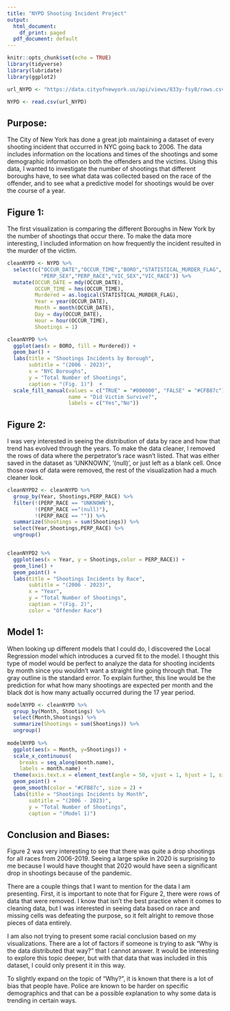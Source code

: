 ---
title: "NYPD Shooting Incident Project"
output:
  html_document:
    df_print: paged
  pdf_document: default
---

```{r}
knitr::opts_chunk$set(echo = TRUE)
library(tidyverse)
library(lubridate)
library(ggplot2)

```

```{r}
url_NYPD <- "https://data.cityofnewyork.us/api/views/833y-fsy8/rows.csv?accessType=DOWNLOAD"

NYPD <- read.csv(url_NYPD)

```
## Purpose:
The City of New York has done a great job maintaining a dataset of every shooting incident that occurred in NYC going back to 2006. The data includes information on the locations and times of the shootings and some demographic information on both the offenders and the victims. Using this data, I wanted to investigate the number of shootings that different boroughs have, to see what data was collected based on the race of the offender, and to see what a predictive model for shootings would be over the course of a year.

## Figure 1:

The first visualization is comparing the different Boroughs in New York by the number of shootings that occur there. To make the data more interesting, I included information on how frequently the incident resulted in the murder of the victim.

```{r}
cleanNYPD <- NYPD %>%
  select(c("OCCUR_DATE","OCCUR_TIME","BORO","STATISTICAL_MURDER_FLAG",
           "PERP_SEX","PERP_RACE","VIC_SEX","VIC_RACE")) %>%
  mutate(OCCUR_DATE = mdy(OCCUR_DATE),
         OCCUR_TIME = hms(OCCUR_TIME),
         Murdered = as.logical(STATISTICAL_MURDER_FLAG),
         Year = year(OCCUR_DATE),
         Month = month(OCCUR_DATE),
         Day = day(OCCUR_DATE),
         Hour = hour(OCCUR_TIME),
         Shootings = 1)

cleanNYPD %>%
  ggplot(aes(x = BORO, fill = Murdered)) +
  geom_bar() +
  labs(title = "Shootings Incidents by Borough",
       subtitle = "(2006 - 2023)",
       x = "NYC Boroughs",
       y = "Total Number of Shootings",
       caption = "(Fig. 1)")  +
  scale_fill_manual(values = c("TRUE" = "#000000", "FALSE" = "#CFB87c"),
                    name = "Did Victim Survive?",
                    labels = c("Yes","No"))
```

## Figure 2:

I was very interested in seeing the distribution of data by race and how that trend has evolved through the years. To make the data cleaner, I removed the rows of data where the perpetrator's race wasn't listed. That was either saved in the dataset as 'UNKNOWN', '(null)', or just left as a blank cell. Once those rows of data were removed, the rest of the visualization had a much cleaner look.

```{r}
cleanNYPD2 <- cleanNYPD %>%
  group_by(Year, Shootings,PERP_RACE) %>%
  filter(!(PERP_RACE == "UNKNOWN"),
         !(PERP_RACE =="(null)"),
         !(PERP_RACE == "")) %>%
  summarize(Shootings = sum(Shootings)) %>%
  select(Year,Shootings,PERP_RACE) %>%
  ungroup()


cleanNYPD2 %>%
  ggplot(aes(x = Year, y = Shootings,color = PERP_RACE)) +
  geom_line() +
  geom_point() +
  labs(title = "Shootings Incidents by Race",
       subtitle = "(2006 - 2023)",
       x = "Year",
       y = "Total Number of Shootings",
       caption = "(Fig. 2)",
       color = "Offender Race")
```

## Model 1:

When looking up different models that I could do, I discovered the Local Regression model which introduces a curved fit to the model. I thought this type of model would be perfect to analyze the data for shooting incidents by month since you wouldn't want a straight line going through that. The gray outline is the standard error. To explain further, this line would be the prediction for what how many shootings are expected per month and the black dot is how many actually occurred during the 17 year period.

```{r}
modelNYPD <- cleanNYPD %>%
  group_by(Month, Shootings) %>%
  select(Month,Shootings) %>%
  summarize(Shootings = sum(Shootings)) %>%
  ungroup()
  
modelNYPD %>%
  ggplot(aes(x = Month, y=Shootings)) +
  scale_x_continuous(
    breaks = seq_along(month.name), 
    labels = month.name) + 
  theme(axis.text.x = element_text(angle = 50, vjust = 1, hjust = 1, size = 12)) +
  geom_point() +
  geom_smooth(color = "#CFB87c", size = 2) +
  labs(title = "Shootings Incidents by Month",
       subtitle = "(2006 - 2023)",
       y = "Total Number of Shootings",
       caption = "(Model 1)")
```

## Conclusion and Biases:
Figure 2 was very interesting to see that there was quite a drop shootings for all races from 2006-2019. Seeing a large spike in 2020 is surprising to me because I would have thought that 2020 would have seen a significant drop in shootings because of the pandemic. 

There are a couple things that I want to mention for the data I am presenting. First, it is important to note that for Figure 2, there were rows of data that were removed. I know that isn't the best practice when it comes to cleaning data, but I was interested in seeing data based on race and missing cells was defeating the purpose, so it felt alright to remove those pieces of data entirely. 

I am also not trying to present some racial conclusion based on my visualizations. There are a lot of factors if someone is trying to ask "Why is the data distributed that way?" that I cannot answer. It would be interesting to explore this topic deeper, but with that data that was included in this dataset, I could only present it in this way.

To slightly expand on the topic of "Why?", it is known that there is a lot of bias that people have. Police are known to be harder on specific demographics and that can be a possible explanation to why some data is trending in certain ways. 